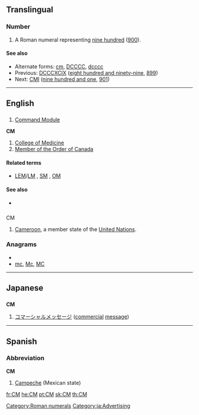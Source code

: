 {{also|cm|Cm}}

==Translingual==

===Number===
{{infl|mul|number}}

# A Roman numeral representing [[nine hundred]] ([[900]]).

====See also====
* Alternate forms: [[cm]], [[DCCCC]], [[dcccc]]
* Previous: [[DCCCXCIX]] ([[eight hundred and ninety-nine]], [[899]])
* Next: [[CMI]] ([[nine hundred and one]], [[901]])

[[Category:Roman numerals]]

----

==English==
{{wikipedia}}

==={{initialism}}===
{{en-noun}}

# {{US|space}} [[Command Module]]

'''CM'''

# [[College of Medicine]]
# [[Member of the Order of Canada]]

====Related terms====
* {{sense|Command Module}} [[LEM]]/[[LM]] , [[SM]] , [[OM]]

====See also====
* {{sense|Command Module}} {{pedia|Command Module}}

==={{abbreviation}}===
;CM

# [[Cameroon]], a member state of the [[United Nations]].

===Anagrams===
* {{alphagram|cm}}
* [[mc#English|mc]], [[Mc#English|Mc]], [[MC#English|MC]]


----

==Japanese==

==={{initialism}}===
'''CM'''

# [[コマーシャルメッセージ]] ([[commercial]] [[message]])

[[Category:ja:Advertising]]

----

==Spanish==

===Abbreviation===
'''CM'''

# [[Campeche]] (Mexican state)

[[fr:CM]]
[[he:CM]]
[[pt:CM]]
[[sk:CM]]
[[th:CM]]